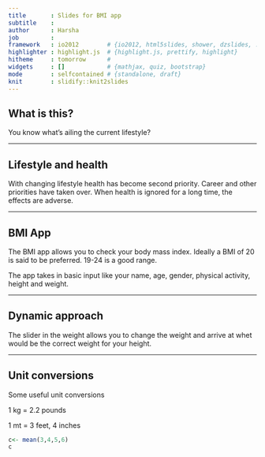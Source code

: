 ```yaml
---
title       : Slides for BMI app
subtitle    : 
author      : Harsha
job         : 
framework   : io2012        # {io2012, html5slides, shower, dzslides, ...}
highlighter : highlight.js  # {highlight.js, prettify, highlight}
hitheme     : tomorrow      # 
widgets     : []            # {mathjax, quiz, bootstrap}
mode        : selfcontained # {standalone, draft}
knit        : slidify::knit2slides
---
```


## What is this?

You know what's ailing the current lifestyle?

---

## Lifestyle and health

With changing lifestyle health has become second priority. Career and other priorities have taken over. When health is ignored for a long time, the effects are adverse.


---

## BMI App

The BMI app allows you to check your body mass index. Ideally a BMI of 20 is said to be preferred. 19-24 is a good range. 

The app takes in basic input like your name, age, gender, physical activity, height and weight. 


---

## Dynamic approach

The slider in the weight allows you to change the weight and arrive at whet would be the correct weight for your height. 


---

## Unit conversions

Some useful unit conversions

1 kg = 2.2 pounds

1 mt = 3 feet, 4 inches

```r
c<- mean(3,4,5,6)
c


```


